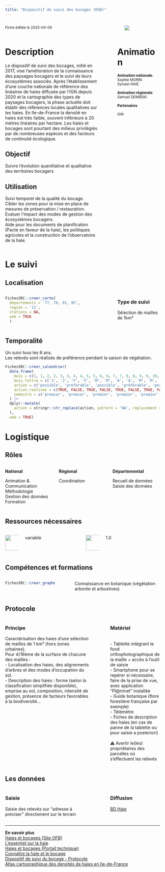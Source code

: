 ```yaml
---
title: "Dispositif de suivi des bocages (DSB)"
---
```


:::::::::::::: {.columns}
::: {.column width="70%"}
<small>Fiche éditée le 2025-04-09</small>

:::
::: {.column width="5%"}
:::
::: {.column width="25%"}
<img src="logo_bocage.png" style="max-width:100%; max-height:150px; ">

:::
::::::::::::::


:::::::::::::: {.columns}
::: {.column width="65%"}
# Description

Le dispositif de suivi des bocages, initié en 2017, vise l'amélioration de la connaissance des paysages bocagers et le suivi de leurs écosystèmes associés. Après l'établissement d'une couche nationale de référence des linéaires de haies diffusée par l'IGN depuis 2020 et la cartographie des types de paysages bocagers, la phase actuelle doit établir des références locales qualitatives sur les haies. En Ile-de-France la densité en haies est très faible, souvent inférieure à 20 mètres linéaires par hectare. Les haies et bocages sont pourtant des milieux privilégiés par de nombreuses espèces et des facteurs de continuité écologique.


## Objectif

Suivre l’évolution quantitative et qualitative des territoires bocagers

## Utilisation

Suivi temporel de la qualité du bocage. <br>Cibler les zones pour la mise en place de mesures de préservation / restauration. <br>Evaluer l'impact des modes de gestion des écosystèmes bocagers.<br>Aide pour les documents de planification (Pacte en faveur de la haie), les politiques agricoles et la construction de l’observatoire de la haie. 
:::
::: {.column width="5%"}
:::
::: {.column width="30%"}
# Animation
<small>
<b>Animation nationale</b>:<br>Sophie MORIN<br>Sylvain HAIE<br><br><b>Animation régionale</b>:<br>Samuel DEMBSKI<br>

<b>Partenaires</b>

IGN
</small>
:::
::::::::::::::

# Le suivi

## Localisation
:::::::::::::: {.columns}
::: {.column width="67%"}

```r
FichesSRC::creer_carte(
  departements = '77, 78, 91, 95',
  region = '11',
  stations = NA,
  web = TRUE
  )
```

:::
:::{.column width="3%"}
:::
:::{.column width="30%"}
### Type de suivi
Sélection de mailles de 1km²
:::
::::::::::::::
## Temporalité
Un suivi tous les 6 ans.<br>Les relevés sont réalisés de préférence pendant la saison de végétation.

```r
FichesSRC::creer_calendrier(
  data.frame(
    mois = c(1, 1, 2, 2, 3, 3, 4, 4, 5, 5, 6, 6, 7, 7, 8, 8, 9, 9, 10, 10, 11, 11, 12, 12),
    mois_lettre = c('J', 'J', 'F', 'F', 'M', 'M', 'A', 'A', 'M', 'M', 'J', 'J', 'J', 'J', 'A', 'A', 'S', 'S', 'O', 'O', 'N', 'N', 'D', 'D'),
    action = c('possible', 'préférable', 'possible', 'préférable', 'possible', 'préférable', 'possible', 'préférable', 'possible', 'préférable', 'possible', 'préférable', 'possible', 'préférable', 'possible', 'préférable', 'possible', 'préférable', 'possible', 'préférable', 'possible', 'préférable', 'possible', 'préférable'),
    action_realisee = c(TRUE, FALSE, TRUE, FALSE, TRUE, FALSE, TRUE, FALSE, TRUE, TRUE, TRUE, TRUE, TRUE, TRUE, TRUE, TRUE, TRUE, TRUE, TRUE, FALSE, TRUE, FALSE, TRUE, FALSE),
    semestre = c('premier', 'premier', 'premier', 'premier', 'premier', 'premier', 'premier', 'premier', 'premier', 'premier', 'premier', 'premier', 'second', 'second', 'second', 'second', 'second', 'second', 'second', 'second', 'second', 'second', 'second', 'second')
  ) |>
  dplyr::mutate(
    action = stringr::str_replace(action, pattern = 'NA', replacement = "")
  ),
  web = TRUE)
```

# Logistique

## Rôles
:::::::::::::: {.columns}
::: {.column width="33%"}
<b>National</b>

Animation & Communication<br>Méthodologie<br>Gestion des données<br>Formation
:::
::: {.column width="33%"}
<b>Régional</b>

Coordination
:::
::: {.column width="33%"}
<b>Départemental</b>

Recueil de données<br>Saisie des données
:::
::::::::::::::

## Ressources nécessaires

:::::::::::::: {.columns}
::: {.column width="10%"}
<img src="www/history.png" height="50">
:::
::: {.column width="40%"}
  variable
:::
::: {.column width="10%"}
<img src="www/standing-up-man.png" height="50">
:::
::: {.column width="40%"}
  1.0
:::
::::::::::::::


## Compétences et formations

:::::::::::::: {.columns}
::: {.column width="35%"}

```r
FichesSRC::creer_graphe_expertise('formé')
```


:::
::: {.column width="5%"}
:::
::: {.column width="60%"}
Connaissance en botanique (végétation arborée et arbustives)
:::
::::::::::::::


## Protocole
:::::::::::::: {.columns}
::: {.column width="60%"}
### Principe

Caractérisation des haies d'une sélection de mailles de 1 km² (hors zones urbaines).<br>Pour 4/16ème de la surface de chacune des mailles :<br>- Localisation des haies, des alignements d’arbres et des modes d’occupation du sol.<br>- Description des haies : forme (selon la classification simplifiée disponible), emprise au sol,  composition, intensité de gestion, présence de facteurs favorables à la biodiversité...
:::
::: {.column width="5%"}
:::
::: {.column width="35%"}
### Matériel

<br>- Tablette intégrant le fond orthophotographique de la maille + accès à l'outil de saisie<br>- Smartphone pour se repérer si nécessaire, faire de la prise de vue, avec application "Pl@ntnet" installée<br>- Guide botanique (flore forestière française par exemple)<br>- Télémètre<br>- Fiches de description des haies (en cas de panne de la tablette ou pour saisie a posteriori)<br><br>⚠️ Avertir le(les) propriétaires des parcelles où s'effectuent les relevés
:::
::::::::::::::



## Les données

:::::::::::::: {.columns}
::: {.column width="60%"}
### Saisie

Saisie des relevés sur "adresse à préciser" directement sur le terrain
:::
::: {.column width="5%"}
:::
::: {.column width="35%"}
### Diffusion

<a href='https://geoservices.ign.fr/bdhaie' target='_blank'>BD Haie</a>
:::
::::::::::::::

<hr>

<div class="card">
  <b>En savoir plus</b><br>
  <a href='https://www.ofb.gouv.fr/haies-et-bocages-des-reservoirs-de-biodiversite' target='_blank'>Haies et bocages (Site OFB)</a><br>
  <a href='https://professionnels.ofb.fr/index.php/fr/doc-comprendre-agir/lessentiel-haie' target='_blank'>L'essentiel sur la haie</a><br>
  <a href='https://professionnels.ofb.fr/index.php/fr/haies-bocage' target='_blank'>Haies et bocages (Portail technique)</a><br>
  <a href='https://professionnels.ofb.fr/fr/node/852' target='_blank'>Connaître la haie et le bocage</a><br>
  <a href='file://ad.intra/dfs/COMMUNS/REGIONS/IDF/DR/05_CONNAISSANCE/HABITATS/Bocage/03_DSB/DNSB_TEST2021-NATIONAL.pdf'>Dispositif de suivi du bocage - Protocole</a><br>
  <a href='file://ad.intra/dfs/COMMUNS/REGIONS/IDF/DR/05_CONNAISSANCE/HABITATS/Bocage/02_ATLAS'>Atlas cartographique des densités de haies en Ile-de-France</a><br>
</div>
